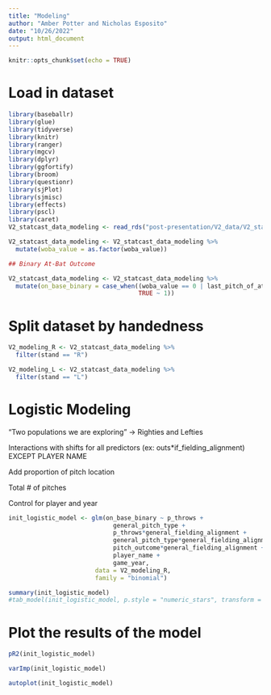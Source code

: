 ```yaml
---
title: "Modeling"
author: "Amber Potter and Nicholas Esposito"
date: "10/26/2022"
output: html_document
---
```


```r
knitr::opts_chunk$set(echo = TRUE)
```

# Load in dataset

```r
library(baseballr)
library(glue)
library(tidyverse)
library(knitr)
library(ranger)
library(mgcv)
library(dplyr)
library(ggfortify)
library(broom)
library(questionr)
library(sjPlot)
library(sjmisc)
library(effects)
library(pscl)
library(caret)
V2_statcast_data_modeling <- read_rds("post-presentation/V2_data/V2_statcast_data_modified.rds")

V2_statcast_data_modeling <- V2_statcast_data_modeling %>%
  mutate(woba_value = as.factor(woba_value))

## Binary At-Bat Outcome

V2_statcast_data_modeling <- V2_statcast_data_modeling %>%
  mutate(on_base_binary = case_when((woba_value == 0 | last_pitch_of_at_bat == FALSE) ~ 0,
                                    TRUE ~ 1))
```

# Split dataset by handedness

```r
V2_modeling_R <- V2_statcast_data_modeling %>%
  filter(stand == "R") 

V2_modeling_L <- V2_statcast_data_modeling %>%
  filter(stand == "L")
```


# Logistic Modeling

"Two populations we are exploring" -> Righties and Lefties

Interactions with shifts for all predictors (ex: outs*if_fielding_alignment) EXCEPT PLAYER NAME

Add proportion of pitch location

Total # of pitches

Control for player and year


```r
init_logistic_model <- glm(on_base_binary ~ p_throws +
                             general_pitch_type +
                             p_throws*general_fielding_alignment +
                             general_pitch_type*general_fielding_alignment +
                             pitch_outcome*general_fielding_alignment +
                             player_name +
                             game_year, 
                        data = V2_modeling_R, 
                        family = "binomial")

summary(init_logistic_model)
#tab_model(init_logistic_model, p.style = "numeric_stars", transform = NULL, ci_method="wald")
```
# Plot the results of the model

```r
pR2(init_logistic_model)
```

```r
varImp(init_logistic_model)
```
```r
autoplot(init_logistic_model)
```



